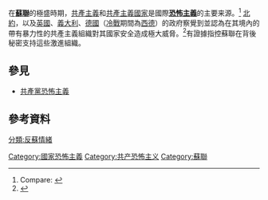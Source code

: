 {{globalize|time=2015-08-09T20:18:44+00:00}}
{{pov|time=2015-08-09T20:16:18+00:00}}
在'''[[蘇聯|蘇聯]]'''的極盛時期，[[共產主義|共產主義]]和[[共產主義國家|共產主義國家]]{{who|被認為}}是國際'''[[恐怖主義|恐怖主義]]'''的主要来源。<ref name="books.google.com">Compare: 
{{cite book
 |last1            = Crozier
 |first1           = Brian
 |author-link1     = Brian Crozier
 |title            = Political Victory: The Elusive Prize Of Military Wars
 |url              = https://books.google.com/books?id=qZIOs84I7dEC
 |location         = New Brunswick, New Jersey
 |publisher        = Transaction Publishers
 |publication-date = 2005
 |page             = 202-203
 |isbn             = 9781412831277
 |accessdate       = 2015-07-30
 |quote            = At its height, communism was the major threat to world peace, and by far the major source of international terrorism: that is, communist-inspired and/or communist-supported terrorism. Its hold on terrorist movements was not universal, however [...].
 |archive-date     = 2020-08-04
 |archive-url      = https://web.archive.org/web/20200804220402/https://books.google.com/books?id=qZIOs84I7dEC
 |dead-url         = no
}}</ref> [[北約|北約]]，以及[[英國|英國]]、[[義大利|義大利]]、[[德國|德國]]（[[冷戰|冷戰]]期間為[[西德|西德]]）的政府察覺到並認為在其境內的帶有暴力性的共產主義組織對其國家安全造成極大威脅。<ref name="Ciro Paoletti">{{cite book|last=Paoletti|first=Ciro |title=A military history of Italy |date=30 December 2007|publisher=Praeger Publishers|isbn=978-0-275-98505-9}}</ref>有證據指控蘇聯在背後秘密支持這些激進組織。

== 參見 ==
{{Portal box|蘇聯|恐怖主義}}
*[[共產黨恐怖主義|共產黨恐怖主義]]

==參考資料==
{{reflist}}

{{1989年東歐劇變與共產主義政權的垮台}}

[[Category:國家恐怖主義|Category:國家恐怖主義]]
[[Category:共产恐怖主义|Category:共产恐怖主义]]
[[Category:蘇聯|Category:蘇聯]]
[[分類:反蘇情緒|分類:反蘇情緒]]